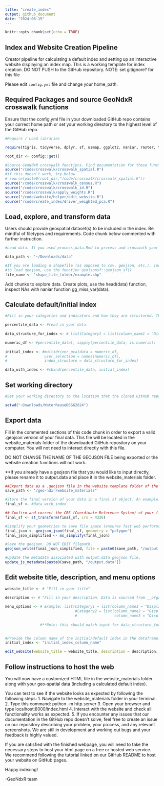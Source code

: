 ```yaml
---
title: "create_index"
output: github_document
date: "2024-08-15"
---
```


```r
knitr::opts_chunk$set(echo = TRUE)
```

## Index and Website Creation Pipeline 

Creator pipeline for calculating a default index and setting up an interactive website displaying an index map. This is a working template for index creation. DO NOT PUSH to the GitHub repository. NOTE: set gitignore? for this file 

Please edit `config.yml` file and change your home_path.

## Required Packages and source GeoNdxR crosswalk functions 
Ensure that the config.yml file in your downloaded GitHub repo contains your correct home path or set your working directory to the highest level of the GitHub repo. 

```r
#Require / Load libraries

require(tigris, tidyverse, dplyr, sf, usmap, ggplot2, naniar, raster, terra, stars, nngeo, exactextractr, naniar, geojsonsf, rmapshaper, geojsonio)

root_dir <- config::get()

#Source GeoNdxR crosswalk functions. Find documentation for these functions linked in the GitHub README. 
source("/code/crosswalk/crosswalk_spatial.R")
#if this doesn't work, try below
# source(paste0(root_dir,"/code/crosswalk/crosswalk_spatial.R"))
source("/code/crosswalk/crosswalk_census.R")
source("/code/crosswalk/crosswalk_id.R")
source("/code/crosswalk/apply_weights.R")
source("/code/website/helper/edit_website.R")
source("/code/create_index/driver_weighted_pca.R")

```


## Load, explore, and transform data 
Users should provide geospatial dataset(s) to be included in the index. Be mindful of filetypes and requirements. Code chunk below commented with further instruction. 

```r
#Load data. If you used process_data.Rmd to process and crosswalk your data, you can load in percentile_data directly. 

data_path <- "~/Downloads/data"

#If you are loading a shapefile (as opposed to csv, geojson, etc.), include folder with all relevant files in the file path
#to load geojson, use the function geojsonsf::geojson_sf() 
file_name <- "shape_file_folder/example.shp"

```

Add chunks to explore data. Create plots, use the head(data) function, inspect NAs with naniar function gg_miss_var(data). 


## Calculate default/initial index
```r
#Fill in your categories and indicators and how they are structured. These will become your sidebar menu options (categories and indicators to calculate the index). An example structure is below. Keep in mind that categories are creator-chosen and specified, they do not exist in the data itself. 

percentile_data <- #read in your data
  
data_structure_for_index <- # list(Category1 = list(column_name1 = "Display Column Name 1"),                                     Category2 = list(column_name2 = "Display Column Name 2",                                                       column_name3 = "Display Column Name 3"))

numeric_df <- #percentile_data[, sapply(percentile_data, is.numeric)]
  
initial_index <- #multidriver_pca(data = numeric_df,
#                 user_selection = names(numeric_df),
#                 index_structure = data_structure_for_index)

data_with_index <- #cbind(percentile_data, initial_index)

```


## Set working directory 
```r
#Set your working directory to the location that the cloned GitHub repo lives on your computer. Example below. 

setwd("~Downloads/WaterReuseDSSG2024")

```

## Export data
Fill in the commented sections of this code chunk in order to export a valid .geojson version of your final data. This file will be located in the website_materials folder of the downloaded GitHub repository on your computer. You will not need to interact directly with this file. 

DO NOT CHANGE THE NAME OF THE GEOJSON FILE being exported or the website creation functions will not work. 

**If you already have a geojson file that you would like to input directly, please rename it to output.data and place it in the website_materials folder. 

```r
##Export data as a .geojson file in the website template folder of the repo. DO NOT EDIT. 
save_path <- "/geo-ndxr/website_materials"

#Store the final version of your data in a final sf object. An example is below. 
final_sf <- #data_with_index

## Confirm and correct the CRS (Coordinate Reference System) of your final dataframe.
final_sf <- st_transform(final_sf, crs = 4326)

#Simplify your geometries to save file space (ensures fast web performance for mapping the index). 
final_json <- geojson_json(final_sf, geometry = "polygon")
final_json_simplified <- ms_simplify(final_json)

#Save the geojson. DO NOT EDIT filepath. 
geojson_write(final_json_simplified, file = paste0(save_path, "/output.data"))

#Update the metadata associated with output.data geojson file. 
update_js_metadata(paste0(save_path, "/output.data"))

```

## Edit website title, description, and menu options 
```r
website_title <- # "Fill in your title"
  
description <- # "Fill in your description. Data is sourced from __organization/website__. Data was published __date__. This data describes ____ conditions across the United States." 

menu_options <- # Example: list(Category1 = list(column_name1 = "Display Column Name 1"),                                   
                                #Category2 = list(column_name2 = "Display Column Name 2",
                                #                 column_name3 = "Display Column Name 3"))
  
                #**Note: this should match input for data_structure_for_index in process_data.rmd if used. 

  
#Provide the column name of the initial/default index in the dataframe. Please edit the line below with your index column name. 
initial_index <- "initial_index_column_name"

edit_website(website_title = website_title, description = description, menu_options = menu_options, initial_index = initial_index, geo_unit = geo_unit)

```

## Follow instructions to host the web
You will now have a customized HTML file in the website_materials folder along with your geo-spatial data (including a calculated default index). 

You can test to see if the website looks as expected by following the following steps: 
1. Navigate to the website_materials folder in your terminal. 
2. Type this command: python -m http.server
3. Open your browser and type localhost:8000/index.html
4. Interact with the website and check all functionality works as expected. 
5. If you encounter any issues that our documentation in the GitHub repo doesn't solve, feel free to create an issue on our repository describing your problem, your process, and any relevant screenshots. We are still in development and working out bugs and your feedback is highly valued. 

If you are satisfied with the finished webpage, you will need to take the necessary steps to host your html page on a free or hosted web service. We recommend following the tutorial linked on our GitHub README to host your website on GitHub pages. 

Happy indexing! 

-GeoNdxR team
